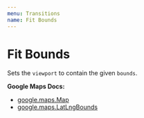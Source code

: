 ```yaml
---
menu: Transitions
name: Fit Bounds
---
```



# Fit Bounds

Sets the `viewport` to contain the given `bounds`.

**Google Maps Docs:**

- [google.maps.Map](https://developers.google.com/maps/documentation/javascript/reference#Map)
- [google.maps.LatLngBounds](https://developers.google.com/maps/documentation/javascript/3.exp/reference#LatLngBounds)

<Playground>
  <DocsMap
    zoom={8}
    center={{ lat: 36.964, lng: -122.015 }}
  >
    <FitBounds bounds={{south: 33, west: -124, north: 36, east: -120}} />
  </DocsMap>
</Playground>

<PropsTable of={FitBounds} />
